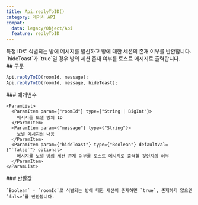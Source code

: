 ```yaml
---
title: Api.replyToID()
category: 레거시 API
compat:
  data: legacy/Object/Api
  feature: replyToID
---
```


<Section>
  특정 ID로 식별되는 방에 메시지를 발신하고 방에 대한 세션의 존재 여부를 반환합니다. `hideToast`가 `true`일 경우 방의 세션 존재 여부를 토스트 메시지로 출력합니다.
</Section>
<Section>
  ## 구문

  ~~~js
  Api.replyToID(roomId, message);
  Api.replyToID(roomId, message, hideToast);
  ~~~

  <Section>
    ### 매개변수

    <ParamList>
      <ParamItem param={"roomId"} type={"String | BigInt"}>
        메시지를 보낼 방의 ID
      </ParamItem>
      <ParamItem param={"message"} type={"String"}>
        보낼 메시지의 내용
      </ParamItem>
      <ParamItem param={"hideToast"} type={"Boolean"} defaultVal={"`false`"} optional>
        메시지를 보낼 방의 세션 존재 여부를 토스트 메시지로 출력할 것인지의 여부
      </ParamItem>
    </ParamList>
  </Section>
  <Section>
    ### 반환값

    `Boolean` - `roomId`로 식별되는 방에 대한 세션이 존재하면 `true`, 존재하지 않으면 `false`를 반환합니다.
  </Section>
</Section>